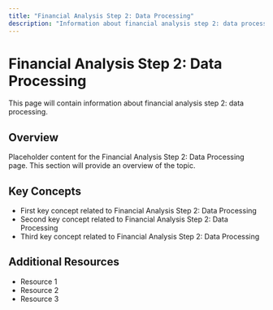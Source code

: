 ```yaml
---
title: "Financial Analysis Step 2: Data Processing"
description: "Information about financial analysis step 2: data processing"
---
```


# Financial Analysis Step 2: Data Processing

This page will contain information about financial analysis step 2: data processing.

## Overview

Placeholder content for the Financial Analysis Step 2: Data Processing page. This section will provide an overview of the topic.

## Key Concepts

- First key concept related to Financial Analysis Step 2: Data Processing
- Second key concept related to Financial Analysis Step 2: Data Processing
- Third key concept related to Financial Analysis Step 2: Data Processing

## Additional Resources

- Resource 1
- Resource 2
- Resource 3
